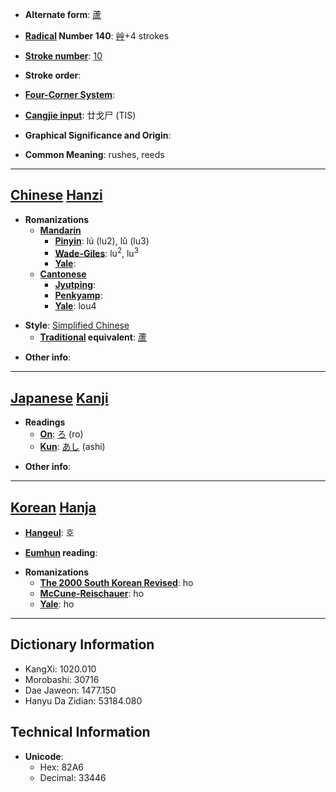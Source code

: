 * '''Alternate form''': [[蘆]]

* '''[[Wiktionary:Chinese radical index| Radical]] Number 140''': [[Wiktionary:Chinese radical index 艸|艸]]+4 strokes

* '''[[Wiktionary:Chinese total strokes index|Stroke number]]''': [[Wiktionary:Chinese total strokes index 10|10]]

* '''Stroke order''': 

* '''[[Wiktionary:Chinese four corner index|Four-Corner System]]''': 

* '''[[Wiktionary:Chinese Cangjie index|Cangjie input]]''': 廿戈尸 (TIS)

* '''Graphical Significance and Origin''': 

* '''Common Meaning''': rushes, reeds

----

== [[Chinese]] [[Hanzi]] ==

* '''Romanizations'''
** '''[[Mandarin]]'''
*** '''[[Pinyin]]''': lú (lu2), lǔ (lu3)
*** '''[[Wade-Giles]]''': lu<sup>2</sup>, lu<sup>3</sup>
*** '''[[Yale]]''': 
** '''[[Cantonese]]'''
*** '''[[Jyutping]]''':
*** '''[[Penkyamp]]''': 
*** '''[[Yale]]''': lou4

* '''Style''': [[Simplified Chinese]] 
** '''[[Traditional Chinese|Traditional]] equivalent''': [[蘆]]

* '''Other info''': 

----

== [[Japanese]] [[Kanji]] ==

* '''Readings'''
** '''[[On]]''': [[ろ]] (ro)
** '''[[Kun]]''': [[あし]] (ashi)

* '''Other info''':  

----

== [[Korean]] [[Hanja]] ==

* '''[[Hangeul]]''': 호

* '''[[Eumhun]] reading''': 

* '''Romanizations'''
** '''[[The 2000 South Korean Revised Romanization|The 2000 South Korean Revised]]''': ho
** '''[[McCune-Reischauer]]''': ho
** '''[[Yale]]''': ho

----

== Dictionary Information ==

* KangXi: 1020.010
* Morobashi: 30716
* Dae Jaweon: 1477.150
* Hanyu Da Zidian: 53184.080

== Technical Information ==

* '''Unicode''':
** Hex: 82A6
** Decimal: 33446
